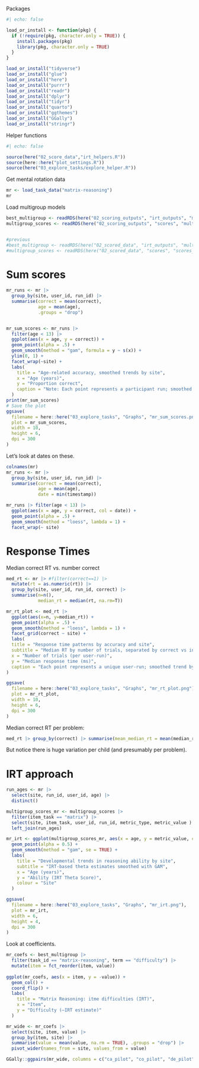 Packages

```r
#| echo: false

load_or_install <- function(pkg) {
  if (!require(pkg, character.only = TRUE)) {
    install.packages(pkg)
    library(pkg, character.only = TRUE)
  }
}

load_or_install("tidyverse")
load_or_install("glue")
load_or_install("here")
load_or_install("purrr")
load_or_install("readr")
load_or_install("dplyr")
load_or_install("tidyr")
load_or_install("quarto")
load_or_install("ggthemes")
load_or_install("GGally")
load_or_install("stringr")

```

Helper functions

```r
#| echo: false

source(here("02_score_data","irt_helpers.R"))
source(here::here("plot_settings.R"))
source(here("03_explore_tasks/explore_helper.R"))

```

Get mental rotation data

```r
mr <- load_task_data("matrix-reasoning")
mr

```


Load multigroup models


```r

best_multigroup <- readRDS(here("02_scoring_outputs", "irt_outputs", "multigroup_best_models.rds"))
multigroup_scores <- readRDS(here("02_scoring_outputs", "scores", "multigroup_scores.rds"))


#previous
#best_multigroup <- readRDS(here("02_scored_data", "irt_outputs", "multigroup_best_outputs.rds")) 
#multigroup_scores <- readRDS(here("02_scored_data", "scores", "scores_multigroup.rds"))
```

# Sum scores

```r
mr_runs <- mr |>
  group_by(site, user_id, run_id) |>
  summarise(correct = mean(correct), 
            age = mean(age),
            .groups = "drop")


mr_sum_scores <- mr_runs |> 
  filter(age < 13) |>
  ggplot(aes(x = age, y = correct)) + 
  geom_point(alpha = .5) + 
  geom_smooth(method = "gam", formula = y ~ s(x)) +
  ylim(0, 1) +
  facet_wrap(~site) + 
  labs(
    title = "Age-related accuracy, smoothed trends by site",
    x = "Age (years)",
    y = "Proportion correct",
    caption = "Note: Each point represents a participant run; smoothed trend by site"
  )
print(mr_sum_scores)
# Save the plot
ggsave(
  filename = here::here("03_explore_tasks", "Graphs", "mr_sum_scores.png"),
  plot = mr_sum_scores,
  width = 10,
  height = 6,
  dpi = 300
)

```
Let's look at dates on these. 

```r
colnames(mr)
mr_runs <- mr |>
  group_by(site, user_id, run_id) |>
  summarise(correct = mean(correct), 
            age = mean(age), 
            date = min(timestamp))

mr_runs |> filter(age < 13) |>
  ggplot(aes(x = age, y = correct, col = date)) + 
  geom_point(alpha = .5) + 
  geom_smooth(method = "loess", lambda = 1) +
  facet_wrap(~ site)
```

# Response Times

Median correct RT vs. number correct

```r
med_rt <- mr |> #filter(correct==1) |>
  mutate(rt = as.numeric(rt)) |>
  group_by(site, user_id, run_id, correct) |>
  summarise(n=n(),
            median_rt = median(rt, na.rm=T))

mr_rt_plot <- med_rt |>
  ggplot(aes(x=n, y=median_rt)) + 
  geom_point(alpha = .5) + 
  geom_smooth(method = "loess", lambda = 1) +
  facet_grid(correct ~ site) +
  labs(
  title = "Response time patterns by accuracy and site",
  subtitle = "Median RT by number of trials, separated by correct vs incorrect responses",
  x = "Number of trials (per user-run)",
  y = "Median response time (ms)",
  caption = "Each point represents a unique user-run; smoothed trend by site and accuracy"
)

ggsave(
  filename = here::here("03_explore_tasks", "Graphs", "mr_rt_plot.png"),
  plot = mr_rt_plot,
  width = 10,
  height = 6,
  dpi = 300
)


```

Median correct RT per problem: 

```r
med_rt |> group_by(correct) |> summarise(mean_median_rt = mean(median_rt))
```

But notice there is huge variation per child (and presumably per problem).

# IRT approach

```r
run_ages <- mr |>
  select(site, run_id, user_id, age) |>
  distinct()

multigroup_scores_mr <- multigroup_scores |>
  filter(item_task == "matrix") |>
  select(site, item_task, user_id, run_id, metric_type, metric_value ) |>
  left_join(run_ages)

mr_irt <- ggplot(multigroup_scores_mr, aes(x = age, y = metric_value, col = site)) + 
  geom_point(alpha = 0.5) + 
  geom_smooth(method = "gam", se = TRUE) +
  labs(
    title = "Developmental trends in reasoning ability by site",
    subtitle = "IRT-based theta estimates smoothed with GAM",
    x = "Age (years)",
    y = "Ability (IRT Theta Score)",
    colour = "Site"
  )

ggsave(
  filename = here::here("03_explore_tasks", "Graphs", "mr_irt.png"),
  plot = mr_irt,
  width = 6,
  height = 4,
  dpi = 300
)

```

Look at coefficients. 

```r
mr_coefs <- best_multigroup |>
  filter(task_id == "matrix-reasoning", term == "difficulty") |>
  mutate(item = fct_reorder(item, value))
  
ggplot(mr_coefs, aes(x = item, y = -value)) +
  geom_col() +
  coord_flip() +
  labs(
    title = "Matrix Reasoning: itme difficulties (IRT)",
    x = "Item",
    y = "Difficulty (–IRT estimate)"
  )  
```

```r
mr_wide <- mr_coefs |>
  select(site, item, value) |>
  group_by(item, site) |>
  summarise(value = mean(value, na.rm = TRUE), .groups = "drop") |>
  pivot_wider(names_from = site, values_from = value)

GGally::ggpairs(mr_wide, columns = c("ca_pilot", "co_pilot", "de_pilot"))

```
